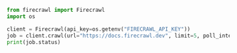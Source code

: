 ```python
from firecrawl import Firecrawl
import os

client = Firecrawl(api_key=os.getenv("FIRECRAWL_API_KEY"))
job = client.crawl(url="https://docs.firecrawl.dev", limit=5, poll_interval=1, timeout=120)
print(job.status)
```


